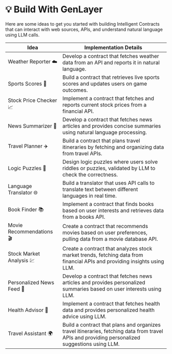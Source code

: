 # 💡 Build With GenLayer

Here are some ideas to get you started with building Intelligent Contracts that can interact with web sources, APIs, and understand natural language using LLM calls. 

| Idea                      | Implementation Details                                                                                 |
|---------------------------|-------------------------------------------------------------------------------------------------------|
| Weather Reporter ☁️       | Develop a contract that fetches weather data from an API and reports it in natural language.           |
| Sports Scores 🏅          | Build a contract that retrieves live sports scores and updates users on game outcomes.                 |
| Stock Price Checker 📈    | Implement a contract that fetches and reports current stock prices from a financial API.               |
| News Summarizer 📰         | Develop a contract that fetches news articles and provides concise summaries using natural language processing. |
| Travel Planner ✈️         | Build a contract that plans travel itineraries by fetching and organizing data from travel APIs.       |
| Logic Puzzles 🧩           | Design logic puzzles where users solve riddles or puzzles, validated by LLM to check the correctness. |
| Language Translator 🌐     | Build a translator that uses API calls to translate text between different languages in real time.     |
| Book Finder 📚            | Implement a contract that finds books based on user interests and retrieves data from a books API.     |
| Movie Recommendations 🎬  | Create a contract that recommends movies based on user preferences, pulling data from a movie database API. |
| Stock Market Analysis 💹  | Create a contract that analyzes stock market trends, fetching data from financial APIs and providing insights using LLM.|
| Personalized News Feed 📰 | Develop a contract that fetches news articles and provides personalized summaries based on user interests using LLM.|
| Health Advisor 🏥         | Implement a contract that fetches health data and provides personalized health advice using LLM.       |
| Travel Assistant 🌍       | Build a contract that plans and organizes travel itineraries, fetching data from travel APIs and providing personalized suggestions using LLM.|
